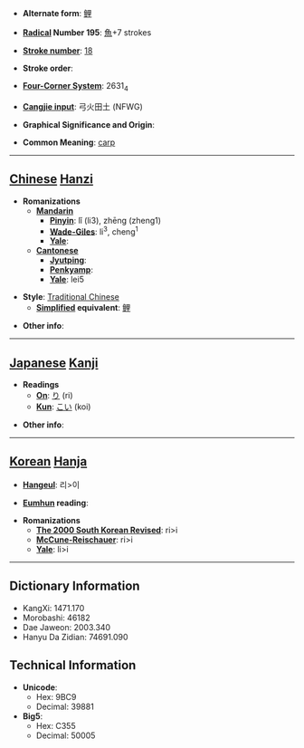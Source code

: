 * '''Alternate form''': [[鲤]]

* '''[[Wiktionary:Chinese radical index| Radical]] Number 195''': [[Wiktionary:Chinese radical index 魚|魚]]+7 strokes

* '''[[Wiktionary:Chinese total strokes index|Stroke number]]''': [[Wiktionary:Chinese total strokes index 18|18]]

* '''Stroke order''': 

* '''[[Wiktionary:Chinese four corner index|Four-Corner System]]''': 2631<sub>4</sub>

* '''[[Wiktionary:Chinese Cangjie index|Cangjie input]]''': 弓火田土 (NFWG)

* '''Graphical Significance and Origin''': 

* '''Common Meaning''': [[carp]]

----

== [[Chinese]] [[Hanzi]] ==

* '''Romanizations'''
** '''[[Mandarin]]'''
*** '''[[Pinyin]]''': lǐ (li3), zhēng (zheng1)
*** '''[[Wade-Giles]]''': li<sup>3</sup>, cheng<sup>1</sup>
*** '''[[Yale]]''': 
** '''[[Cantonese]]'''
*** '''[[Jyutping]]''':
*** '''[[Penkyamp]]''': 
*** '''[[Yale]]''': lei5

* '''Style''': [[Traditional Chinese]] 
** '''[[Simplified Chinese|Simplified]] equivalent''': [[鲤]]

* '''Other info''': 

----

== [[Japanese]] [[Kanji]] ==

* '''Readings'''
** '''[[On]]''': [[り]] (ri)
** '''[[Kun]]''': [[こい]] (koi)

* '''Other info''':  

----

== [[Korean]] [[Hanja]] ==

* '''[[Hangeul]]''': 리>이

* '''[[Eumhun]] reading''': 

* '''Romanizations'''
** '''[[The 2000 South Korean Revised Romanization|The 2000 South Korean Revised]]''': ri>i
** '''[[McCune-Reischauer]]''': ri>i
** '''[[Yale]]''': li>i

----

== Dictionary Information ==

* KangXi: 1471.170
* Morobashi: 46182
* Dae Jaweon: 2003.340
* Hanyu Da Zidian: 74691.090

== Technical Information ==

* '''Unicode''':
** Hex: 9BC9
** Decimal: 39881
* '''Big5''':
** Hex: C355
** Decimal: 50005